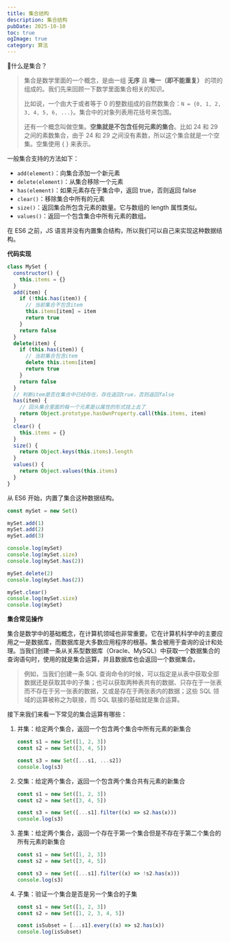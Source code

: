 ```yaml
---
title: 集合结构
description: 集合结构
pubDate: 2025-10-10
toc: true
ogImage: true
category: 算法
---
```


🙋什么是集合？

> 集合是数学里面的一个概念，是由一组 **无序** 且 **唯一（即不能重复）** 的项的组成的。我们先来回顾一下数学里面集合相关的知识。
>
> 比如说，一个由大于或者等于 0 的整数组成的自然数集合：`N = {0, 1, 2, 3, 4, 5, 6, ...}`。集合中的对象列表用花括号来包围。
>
> 还有一个概念叫做空集。**空集就是不包含任何元素的集合**。比如 24 和 29 之间的素数集合，由于 24 和 29 之间没有素数，所以这个集合就是一个空集。空集使用 { } 来表示。

一般集合支持的方法如下：

- `add(element)`：向集合添加一个新元素
- `delete(element)`：从集合移除一个元素
- `has(element)`：如果元素存在于集合中，返回 true，否则返回 false
- `clear()`：移除集合中所有的元素
- `size()`：返回集合所包含元素的数量。它与数组的 length 属性类似。
- `values()`：返回一个包含集合中所有元素的数组。

在 ES6 之前，JS 语言并没有内置集合结构，所以我们可以自己来实现这种数据结构。

**代码实现**

```js
class MySet {
  constructor() {
    this.items = {}
  }
  add(item) {
    if (!this.has(item)) {
      // 当前集合不包含item
      this.items[item] = item
      return true
    }
    return false
  }
  delete(item) {
    if (this.has(item)) {
      // 当前集合包含item
      delete this.items[item]
      return true
    }
    return false
  }
  // 判断item是否在集合中已经存在，存在返回true，否则返回false
  has(item) {
    // 回头集合里面的每一个元素是以属性的形式挂上去了
    return Object.prototype.hasOwnProperty.call(this.items, item)
  }
  clear() {
    this.items = {}
  }
  size() {
    return Object.keys(this.items).length
  }
  values() {
    return Object.values(this.items)
  }
}
```

从 ES6 开始，内置了集合这种数据结构。

```js
const mySet = new Set()

mySet.add(1)
mySet.add(2)
mySet.add(3)

console.log(mySet)
console.log(mySet.size)
console.log(mySet.has(2))

mySet.delete(2)
console.log(mySet.has(2))

mySet.clear()
console.log(mySet.size)
console.log(mySet)
```

**集合常见操作**

集合是数学中的基础概念，在计算机领域也非常重要。它在计算机科学中的主要应用之一是数据库，而数据库是大多数应用程序的根基。集合被用于查询的设计和处理。当我们创建一条从关系型数据库（Oracle、MySQL）中获取一个数据集合的查询语句时，使用的就是集合运算，并且数据库也会返回一个数据集合。

> 例如，当我们创建一条 SQL 查询命令的时候，可以指定是从表中获取全部数据还是获取其中的子集；也可以获取两种表共有的数据、只存在于一张表而不存在于另一张表的数据，又或是存在于两张表内的数据；这些 SQL 领域的运算被称之为联接，而 SQL 联接的基础就是集合运算。

接下来我们来看一下常见的集合运算有哪些：

1. 并集：给定两个集合，返回一个包含两个集合中所有元素的新集合

   ```js
   const s1 = new Set([1, 2, 3])
   const s2 = new Set([3, 4, 5])

   const s3 = new Set([...s1, ...s2])
   console.log(s3)
   ```

2. 交集：给定两个集合，返回一个包含两个集合共有元素的新集合

   ```js
   const s1 = new Set([1, 2, 3])
   const s2 = new Set([3, 4, 5])

   const s3 = new Set([...s1].filter((x) => s2.has(x)))
   console.log(s3)
   ```

3. 差集：给定两个集合，返回一个存在于第一个集合但是不存在于第二个集合的所有元素的新集合

   ```js
   const s1 = new Set([1, 2, 3])
   const s2 = new Set([3, 4, 5])

   const s3 = new Set([...s1].filter((x) => !s2.has(x)))
   console.log(s3)
   ```

4. 子集：验证一个集合是否是另一个集合的子集

   ```js
   const s1 = new Set([1, 2, 3])
   const s2 = new Set([1, 2, 3, 4, 5])

   const isSubset = [...s1].every((x) => s2.has(x))
   console.log(isSubset)
   ```
